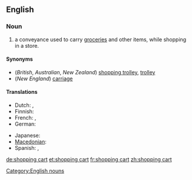 ==English==

===Noun===
{{wikipedia}}
{{en-noun|sg=[[shopping]] [[cart]]}}

# {{US}} a conveyance used to carry [[groceries]] and other items, while shopping in a store.

====Synonyms====
*(''British'', ''Australian'', ''New Zealand'') [[shopping trolley]], [[trolley]]
*(''New England'') [[carriage]]

====Translations====
{{trans-top|conveyance used to carry items while shopping}}
*Dutch: {{t-|nl|winkelwagen|m}}, {{t-|nl|winkelwagentje|n}}
*Finnish: {{t|fi|ostoskärry}}
* French: {{t|fr|chariot de supermarché|m}},  {{t+|fr|caddie|m}}
*German: {{t+|de|Einkaufswagen|m}}
{{trans-mid}}
* Japanese: {{t|ja|ショッピングカート|tr=shoppingu kāto|sc=Jpan}}
* [[Macedonian]]: {{t|mk|количка|f|tr=kólička}}
*Spanish: {{t-|es|carrito|m}}, {{t|es|carretilla|f}} <!--"carretilla" only confirmed in El Salvador so far-->
{{trans-bottom}}

[[Category:English nouns]]

[[de:shopping cart]]
[[et:shopping cart]]
[[fr:shopping cart]]
[[zh:shopping cart]]